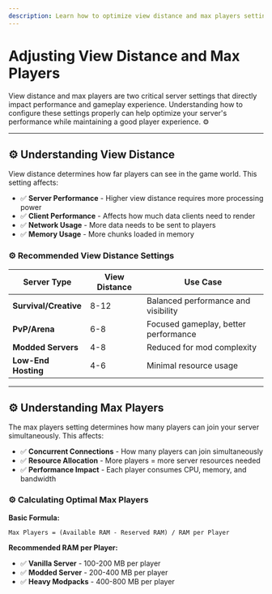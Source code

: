 ```yaml
---
description: Learn how to optimize view distance and max players settings for your Minecraft server.
---
```


# Adjusting View Distance and Max Players

View distance and max players are two critical server settings that directly impact performance and gameplay experience. Understanding how to configure these settings properly can help optimize your server's performance while maintaining a good player experience. ⚙️

---

## ⚙️ Understanding View Distance

View distance determines how far players can see in the game world. This setting affects:

- ✅ **Server Performance** - Higher view distance requires more processing power
- ✅ **Client Performance** - Affects how much data clients need to render
- ✅ **Network Usage** - More data needs to be sent to players
- ✅ **Memory Usage** - More chunks loaded in memory

### ⚙️ Recommended View Distance Settings

| **Server Type**       | **View Distance** | **Use Case**                         |
| --------------------- | ----------------- | ------------------------------------ |
| **Survival/Creative** | 8-12              | Balanced performance and visibility  |
| **PvP/Arena**         | 6-8               | Focused gameplay, better performance |
| **Modded Servers**    | 4-8               | Reduced for mod complexity           |
| **Low-End Hosting**   | 4-6               | Minimal resource usage               |

---

## ⚙️ Understanding Max Players

The max players setting determines how many players can join your server simultaneously. This affects:

- ✅ **Concurrent Connections** - How many players can join simultaneously
- ✅ **Resource Allocation** - More players = more server resources needed
- ✅ **Performance Impact** - Each player consumes CPU, memory, and bandwidth

### ⚙️ Calculating Optimal Max Players

**Basic Formula:**

```
Max Players = (Available RAM - Reserved RAM) / RAM per Player
```

**Recommended RAM per Player:**

- ✅ **Vanilla Server** - 100-200 MB per player
- ✅ **Modded Server** - 200-400 MB per player
- ✅ **Heavy Modpacks** - 400-800 MB per player